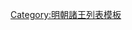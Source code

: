 {{ming|title=明朝延津國諸王|ed=延津國|head=[[嘉靖]]三十三年（[[1554年]]）封。|
{{ming/title}}
{{ming/list|延津端惠王|[[朱載塤]]|朱厚爝、庶九子|[[1554年]]—[[1579年]]|嘉靖三十三年封。[[萬曆]]七年薨。}}
{{ming/list|延津王|[[朱翊錚]]|朱載塤、嫡一子|[[1599年]]—[[1614年]]|萬曆二十七年襲封，萬曆四十二年薨。}}
{{ming/list|延津王|[[朱常湌]]|朱翊錚、嫡一子|[[1615年]]—[[1643年]]|萬曆四十三年封[[长子 (封号)|長子]]，既而襲封。崇禎十六年於闖軍劫掠鈞州時殉難。}}
}}<noinclude>
[[Category:明朝諸王列表模板]]
</noinclude>